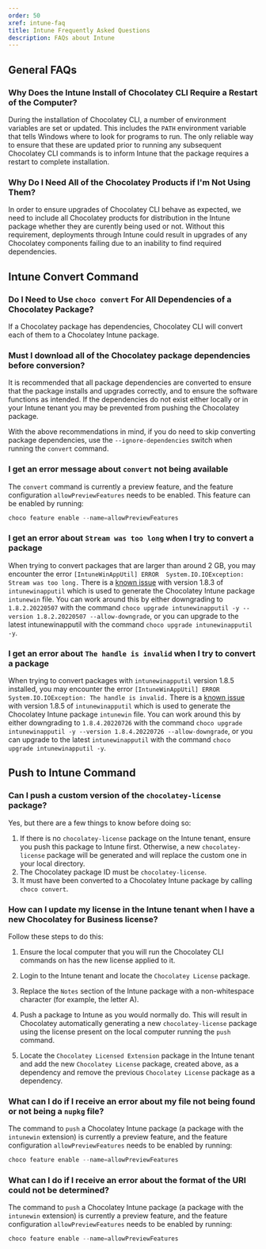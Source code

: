 ```yaml
---
order: 50
xref: intune-faq
title: Intune Frequently Asked Questions
description: FAQs about Intune
---
```


<IntuneNote />

## General FAQs

### Why Does the Intune Install of Chocolatey CLI Require a Restart of the Computer?

During the installation of Chocolatey CLI, a number of environment variables are set or updated. This includes the `PATH` environment variable that tells Windows where to look for programs to run. The only reliable way to ensure that these are updated prior to running any subsequent Chocolatey CLI commands is to inform Intune that the package requires a restart to complete installation.

### Why Do I Need All of the Chocolatey Products if I'm Not Using Them?

In order to ensure upgrades of Chocolatey CLI behave as expected, we need to include all Chocolatey products for distribution in the Intune package whether they are curently being used or not. Without this requirement, deployments through Intune could result in upgrades of any Chocolatey components failing due to an inability to find required dependencies.

## Intune Convert Command

### Do I Need to Use `choco convert` For All Dependencies of a Chocolatey Package?

If a Chocolatey package has dependencies, Chocolatey CLI will convert each of them to a Chocolatey Intune package.

### Must I download all of the Chocolatey package dependencies before conversion?

It is recommended that all package dependencies are converted to ensure that the package installs and upgrades correctly, and to ensure the software functions as intended. If the dependencies do not exist either locally or in your Intune tenant you may be prevented from pushing the Chocolatey package.

With the above recommendations in mind, if you do need to skip converting package dependencies, use the `--ignore-dependencies` switch when running the `convert` command.

### I get an error message about `convert` not being available

The `convert` command is currently a preview feature, and the feature configuration `allowPreviewFeatures` needs to be enabled. This feature can be enabled by running:

```powershell
choco feature enable --name=allowPreviewFeatures
```

### I get an error about `Stream was too long` when I try to convert a package

When trying to convert packages that are larger than around 2 GB, you may encounter the error `[IntuneWinAppUtil] ERROR  System.IO.IOException: Stream was too long.` There is a [known issue](https://github.com/microsoft/Microsoft-Win32-Content-Prep-Tool/issues/58) with version 1.8.3 of `intunewinapputil` which is used to generate the Chocolatey Intune package `intunewin` file. You can work around this by either downgrading to `1.8.2.20220507` with the command `choco upgrade intunewinapputil -y --version 1.8.2.20220507 --allow-downgrade`, or you can upgrade to the latest intunewinapputil with the command `choco upgrade intunewinapputil -y`.

### I get an error about `The handle is invalid` when I try to convert a package

When trying to convert packages with `intunewinapputil` version 1.8.5 installed, you may encounter the error `[IntuneWinAppUtil] ERROR  System.IO.IOException: The handle is invalid.` There is a [known issue](https://github.com/microsoft/Microsoft-Win32-Content-Prep-Tool/issues/111) with version 1.8.5 of `intunewinapputil` which is used to generate the Chocolatey Intune package `intunewin` file. You can work around this by either downgrading to `1.8.4.20220726` with the command `choco upgrade intunewinapputil -y --version 1.8.4.20220726 --allow-downgrade`, or you can upgrade to the latest `intunewinapputil` with the command `choco upgrade intunewinapputil -y`.

## Push to Intune Command

### Can I push a custom version of the `chocolatey-license` package?

Yes, but there are a few things to know before doing so:

1. If there is no `chocolatey-license` package on the Intune tenant, ensure you push this package to Intune first. Otherwise, a new `chocolatey-license` package will be generated and will replace the custom one in your local directory.
1. The Chocolatey package ID must be `chocolatey-license`.
1. It must have been converted to a Chocolatey Intune package by calling `choco convert`.

### How can I update my license in the Intune tenant when I have a new Chocolatey for Business license?

Follow these steps to do this:


1. Ensure the local computer that you will run the Chocolatey CLI commands on has the new license applied to it.

1. Login to the Intune tenant and locate the `Chocolatey License` package.
1. Replace the `Notes` section of the Intune package with a non-whitespace character (for example, the letter A).
1. Push a package to Intune as you would normally do. This will result in Chocolatey automatically generating a new `chocolatey-license` package using the license present on the local computer running the `push` command.
1. Locate the `Chocolatey Licensed Extension` package in the Intune tenant and add the new `Chocolatey License` package, created above, as a dependency and remove the previous `Chocolatey License` package as a dependency.


### What can I do if I receive an error about my file not being found or not being a `nupkg` file?

The command to `push` a Chocolatey Intune package (a package with the `intunewin` extension) is currently a preview feature, and the feature configuration `allowPreviewFeatures` needs to be enabled by running:

```powershell
choco feature enable --name=allowPreviewFeatures
```

### What can I do if I receive an error about the format of the URI could not be determined?

The command to `push` a Chocolatey Intune package (a package with the `intunewin` extension) is currently a preview feature, and the feature configuration `allowPreviewFeatures` needs to be enabled by running:

```powershell
choco feature enable --name=allowPreviewFeatures
```
